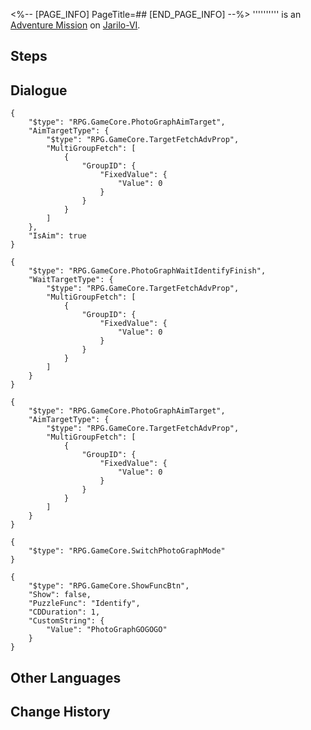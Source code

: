 <%-- [PAGE_INFO]
PageTitle=##
[END_PAGE_INFO] --%>
{{Stub|Dialogue.}}
{{Mission Infobox
|id            = 8001221
|title         = 
|image         = <!--Mission .png-->
|type          = Adventure
|event_name    = 
|chapter       = 
|requirements  = {{subst:void|<!--Unknown: {"Type":"Manual"}-->}}
|summary       = <!--official mission summary from Fate's Atlas-->
|characters    = Trailblazer
|startLocation = [[Jarilo-VI]] - [[History and Culture Museum]]
|world         = Jarilo-VI
|area          = History and Culture Museum
|prev          = 
|next          = 
|rewards       = 
}}
'''''''''' is an [[Adventure Mission]] on [[Jarilo-VI]].

==Steps==


<!--
==Gameplay Notes==

--><!--
==Trial Character==

-->
==Dialogue==
{{Stub Dialogue}}
<pre>{
	"$type": "RPG.GameCore.PhotoGraphAimTarget",
	"AimTargetType": {
		"$type": "RPG.GameCore.TargetFetchAdvProp",
		"MultiGroupFetch": [
			{
				"GroupID": {
					"FixedValue": {
						"Value": 0
					}
				}
			}
		]
	},
	"IsAim": true
}</pre>
<pre>{
	"$type": "RPG.GameCore.PhotoGraphWaitIdentifyFinish",
	"WaitTargetType": {
		"$type": "RPG.GameCore.TargetFetchAdvProp",
		"MultiGroupFetch": [
			{
				"GroupID": {
					"FixedValue": {
						"Value": 0
					}
				}
			}
		]
	}
}</pre>
<pre>{
	"$type": "RPG.GameCore.PhotoGraphAimTarget",
	"AimTargetType": {
		"$type": "RPG.GameCore.TargetFetchAdvProp",
		"MultiGroupFetch": [
			{
				"GroupID": {
					"FixedValue": {
						"Value": 0
					}
				}
			}
		]
	}
}</pre>
<pre>{
	"$type": "RPG.GameCore.SwitchPhotoGraphMode"
}</pre>
<pre>{
	"$type": "RPG.GameCore.ShowFuncBtn",
	"Show": false,
	"PuzzleFunc": "Identify",
	"CDDuration": 1,
	"CustomString": {
		"Value": "PhotoGraphGOGOGO"
	}
}</pre>
{{Dialogue End}}

==Other Languages==
{{Other Languages
|en   = 
|zhs  = 
|zht  = 
|ja   = 
|ko   = 
|es   = 
|fr   = 
|ru   = 
|th   = 
|vi   = 
|de   = 
|id   = 
|pt   = 
}}

==Change History==
{{Change History|1.1}}

